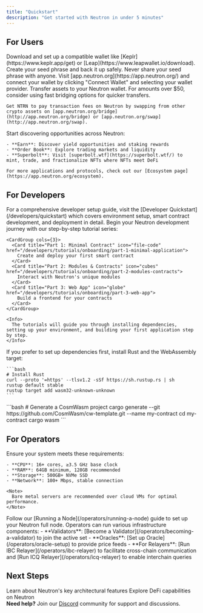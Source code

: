 ```yaml
---
title: "Quickstart"
description: "Get started with Neutron in under 5 minutes"
---
```


## For Users

<Steps>
  <Step title="Get a Compatible Wallet">
    Download and set up a compatible wallet like [Keplr](https://www.keplr.app/get) or [Leap](https://www.leapwallet.io/download).
    <Note>
      Create your seed phrase and back it up safely. Never share your seed phrase with anyone.
    </Note>
  </Step>
  <Step title="Go to the Neutron App">
    Visit [app.neutron.org](https://app.neutron.org/) and connect your wallet by clicking "Connect Wallet" and selecting your wallet provider.
  </Step>
  <Step title="Fund Your Account">
    Transfer assets to your Neutron wallet. For amounts over $50, consider using fast bridging options for quicker transfers.
    
    Get NTRN to pay transaction fees on Neutron by swapping from other crypto assets on [app.neutron.org/bridge](http://app.neutron.org/bridge) or [app.neutron.org/swap](http://app.neutron.org/swap).
  </Step>
  <Step title="Explore Neutron's DeFi Ecosystem">
    Start discovering opportunities across Neutron:
    
    - **Earn**: Discover yield opportunities and staking rewards
    - **Order Book**: Explore trading markets and liquidity
    - **Superbolt**: Visit [superbolt.wtf](https://superbolt.wtf/) to mint, trade, and fractionalize NFTs where NFTs meet DeFi
    
    For more applications and protocols, check out our [Ecosystem page](https://app.neutron.org/ecosystem).
  </Step>
</Steps>

## For Developers

<Note>
For a comprehensive developer setup guide, visit the [Developer Quickstart](/developers/quickstart) which covers environment setup, smart contract development, and deployment in detail.
</Note>

<Steps>
  <Step title="Start with the Onboarding Tutorials">
    Begin your Neutron development journey with our step-by-step tutorial series:
    
    <CardGroup cols={3}>
      <Card title="Part 1: Minimal Contract" icon="file-code" href="/developers/tutorials/onboarding/part-1-minimal-application">
        Create and deploy your first smart contract
      </Card>
      <Card title="Part 2: Modules & Contracts" icon="cubes" href="/developers/tutorials/onboarding/part-2-modules-contracts">
        Interact with Neutron's unique modules
      </Card>
      <Card title="Part 3: Web App" icon="globe" href="/developers/tutorials/onboarding/part-3-web-app">
        Build a frontend for your contracts
      </Card>
    </CardGroup>
    
    <Info>
      The tutorials will guide you through installing dependencies, setting up your environment, and building your first application step by step.
    </Info>
  </Step>
  
  <Step title="Quick Setup (Alternative)">
    If you prefer to set up dependencies first, install Rust and the WebAssembly target:
    
    ```bash
    # Install Rust
    curl --proto '=https' --tlsv1.2 -sSf https://sh.rustup.rs | sh
    rustup default stable
    rustup target add wasm32-unknown-unknown
    ```
  </Step>
  
  <Step title="Create Your First Contract (Alternative)">
    ```bash
    # Generate a CosmWasm project
    cargo generate --git https://github.com/CosmWasm/cw-template.git --name my-contract
    cd my-contract
    cargo wasm
    ```
  </Step>
</Steps>

## For Operators

<Steps>
  <Step title="System Requirements">
    Ensure your system meets these requirements:
    
    - **CPU**: 16+ cores, ≥3.5 GHz base clock
    - **RAM**: 64GB minimum, 128GB recommended
    - **Storage**: 500GB+ NVMe SSD
    - **Network**: 100+ Mbps, stable connection

    <Note>
      Bare metal servers are recommended over cloud VMs for optimal performance.
    </Note>
  </Step>
  <Step title="Set Up Your Node">
    Follow our [Running a Node](/operators/running-a-node) guide to set up your Neutron full node.
  </Step>
  <Step title="Choose Your Role">
    Operators can run various infrastructure components:
    - **Validators**: [Become a Validator](/operators/becoming-a-validator) to join the active set
    - **Oracles**: [Set up Oracle](/operators/oracle-setup) to provide price feeds
    - **For Relayers**: [Run IBC Relayer](/operators/ibc-relayer) to facilitate cross-chain communication and [Run ICQ Relayer](/operators/icq-relayer) to enable interchain queries
  </Step>
</Steps>

## Next Steps

<CardGroup cols={2}>
  <Card title="Core Concepts" icon="book" href="/concepts/integrated-architecture">
    Learn about Neutron's key architectural features
  </Card>
  <Card title="DeFi Features" icon="chart-line" href="/defi/overview">
    Explore DeFi capabilities on Neutron
  </Card>
</CardGroup>

<div className="p-4 border-l-4 border-primary bg-primary/5 rounded my-6">
  <strong>Need help?</strong> Join our <a href="https://discord.com/invite/bzPBzbDvWC" className="text-primary hover:underline">Discord</a> community for support and discussions.
</div>

